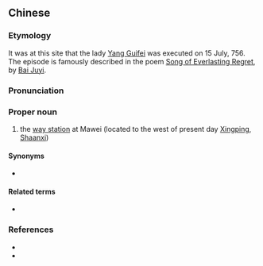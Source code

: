 {{also|马嵬驿}}
==Chinese==
{{zh-forms|s=马嵬驿|type=21}}

===Etymology===
It was at this site that the lady [[w:Yang Guifei|Yang Guifei]] was executed on 15 July, 756. The episode is famously described in the poem [[s:Song of Everlasting Regret|Song of Everlasting Regret]], by [[w:Bai Juyi|Bai Juyi]].

===Pronunciation===
{{zh-pron
|m=Mǎwéi yì
|cat=pn
}}

===Proper noun===
{{zh-proper noun}}

# {{lb|zh|archaic}} the [[way station]] at Mawei (located to the west of present day [[w:Xingping|Xingping]], [[Shaanxi]])

====Synonyms====
* {{l|zh|馬嵬坡}}

====Related terms====
* {{l|zh|驛站}}

===References===
* {{pedialite|馬嵬驛之變|lang=zh}}
* {{pedialite|驛站|lang=zh}}